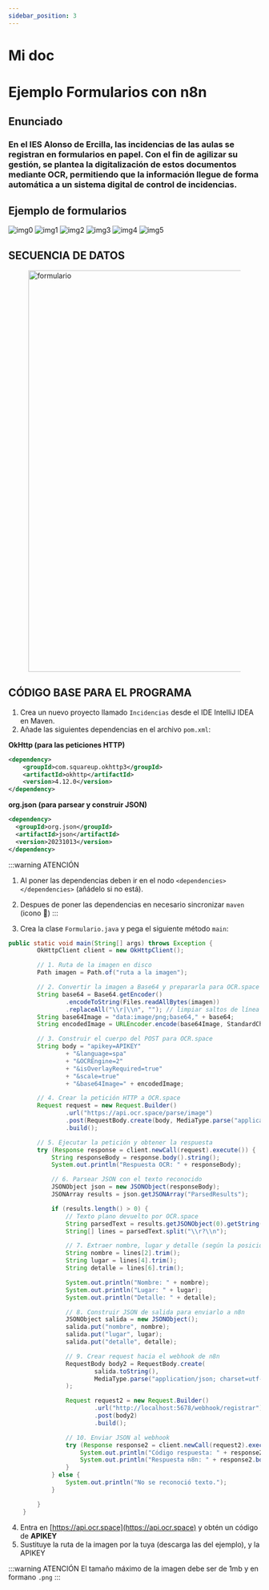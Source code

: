```yaml
---
sidebar_position: 3
---
```


# Mi doc


# Ejemplo Formularios con n8n

## Enunciado
### En el IES Alonso de Ercilla, las incidencias de las aulas se registran en formularios en papel. Con el fin de agilizar su gestión, se plantea la digitalización de estos documentos mediante OCR, permitiendo que la información llegue de forma automática a un sistema digital de control de incidencias.

## Ejemplo de formularios


<div style={{
  display: 'grid',
  gridTemplateColumns: 'repeat(auto-fill, minmax(200px, 1fr))',
  gap: '1rem'
}}>
  <img src="/img/n8n/i0.png" alt="img0" />
  <img src="/img/n8n/i1.png" alt="img1" />
  <img src="/img/n8n/i2.png" alt="img2" />
  <img src="/img/n8n/i3.png" alt="img3" />
  <img src="/img/n8n/i4.png" alt="img4" />
  <img src="/img/n8n/i5.png" alt="img5" />
</div>




## SECUENCIA DE DATOS
<figure>
  <img src="/img/n8n/Formulario.png" alt="formulario" width="800" />
</figure>


## CÓDIGO BASE PARA EL PROGRAMA
1. Crea un nuevo proyecto llamado `Incidencias` desde el IDE IntelliJ IDEA en Maven.
2. Añade las siguientes dependencias en el archivo `pom.xml`: 
      
**OkHttp (para las peticiones HTTP)**
```xml
<dependency>
    <groupId>com.squareup.okhttp3</groupId>
    <artifactId>okhttp</artifactId>
    <version>4.12.0</version>
</dependency>
```

**org.json (para parsear y construir JSON)**

```xml
<dependency>
  <groupId>org.json</groupId>
  <artifactId>json</artifactId>
  <version>20231013</version>
</dependency>

```
:::warning ATENCIÓN
1. Al poner las dependencias deben ir en el nodo `<dependencies></dependencies>` (añádelo si no está).
2. Despues de poner las dependencias en necesario sincronizar `maven` (icono 🔄️)
:::

1. Crea la clase `Formulario.java` y pega el siguiente método `main`:

```java
public static void main(String[] args) throws Exception {
        OkHttpClient client = new OkHttpClient();

        // 1. Ruta de la imagen en disco
        Path imagen = Path.of("ruta a la imagen");

        // 2. Convertir la imagen a Base64 y prepararla para OCR.space
        String base64 = Base64.getEncoder()
                .encodeToString(Files.readAllBytes(imagen))
                .replaceAll("\\r|\\n", ""); // limpiar saltos de línea
        String base64Image = "data:image/png;base64," + base64;
        String encodedImage = URLEncoder.encode(base64Image, StandardCharsets.UTF_8);

        // 3. Construir el cuerpo del POST para OCR.space
        String body = "apikey=APIKEY"
                + "&language=spa"
                + "&OCREngine=2"
                + "&isOverlayRequired=true"
                + "&scale=true"
                + "&base64Image=" + encodedImage;

        // 4. Crear la petición HTTP a OCR.space
        Request request = new Request.Builder()
                .url("https://api.ocr.space/parse/image")
                .post(RequestBody.create(body, MediaType.parse("application/x-www-form-urlencoded")))
                .build();

        // 5. Ejecutar la petición y obtener la respuesta
        try (Response response = client.newCall(request).execute()) {
            String responseBody = response.body().string();
            System.out.println("Respuesta OCR: " + responseBody);

            // 6. Parsear JSON con el texto reconocido
            JSONObject json = new JSONObject(responseBody);
            JSONArray results = json.getJSONArray("ParsedResults");

            if (results.length() > 0) {
                // Texto plano devuelto por OCR.space
                String parsedText = results.getJSONObject(0).getString("ParsedText");
                String[] lines = parsedText.split("\\r?\\n");

                // 7. Extraer nombre, lugar y detalle (según la posición en el texto)
                String nombre = lines[2].trim();
                String lugar = lines[4].trim();
                String detalle = lines[6].trim();

                System.out.println("Nombre: " + nombre);
                System.out.println("Lugar: " + lugar);
                System.out.println("Detalle: " + detalle);

                // 8. Construir JSON de salida para enviarlo a n8n
                JSONObject salida = new JSONObject();
                salida.put("nombre", nombre);
                salida.put("lugar", lugar);
                salida.put("detalle", detalle);

                // 9. Crear request hacia el webhook de n8n
                RequestBody body2 = RequestBody.create(
                        salida.toString(),
                        MediaType.parse("application/json; charset=utf-8")
                );

                Request request2 = new Request.Builder()
                        .url("http://localhost:5678/webhook/registrar")
                        .post(body2)
                        .build();

                // 10. Enviar JSON al webhook
                try (Response response2 = client.newCall(request2).execute()) {
                    System.out.println("Código respuesta: " + response2.code());
                    System.out.println("Respuesta n8n: " + response2.body().string());
                }
            } else {
                System.out.println("No se reconoció texto.");
            }

        }
    }
```
4. Entra en [https://api.ocr.space](https://api.ocr.space) y obtén un código de **APIKEY**
5. Sustituye la ruta de la imagen por la tuya (descarga las del ejemplo), y la APIKEY
   
:::warning ATENCIÓN
El tamaño máximo de la imagen debe ser de 1mb y en formano `.png`
:::